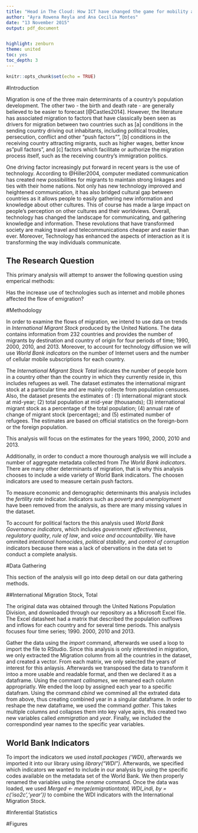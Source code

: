 ```yaml
---
title: "Head in The Cloud: How ICT have changed the game for mobility and migration"
author: "Ayra Rowena Reyla and Ana Cecilia Montes"
date: "13 November 2015"
output: pdf_document


highlight: zenburn
theme: united
toc: yes
toc_depth: 3
---
```



\newpage
```r
knitr::opts_chunk$set(echo = TRUE)
```

#Introduction

Migration is one of the three main determinants of a country's population development. The other two - the birth and death rate - are generally believed to be easier to forecast [@Castles2014]. However, the literature has associated migration to factors that have classically been seen as drivers for migration between two countries such as [a] conditions in the sending country driving out inhabitants, including political troubles, persecution, conflict and other "push factors"", [b] conditions in the receiving country attracting migrants, such as higher wages, better know as "pull factors", and [c] factors which facilitate or authorize the migration process itself, such as the receiving country's immigration politics. 

One driving factor increasingly put forward in recent years is the use of technology. According to @Hiller2004, computer mediated communication has created new possibilities for migrants to maintain strong linkages and ties with their home nations. Not only has new technology improved and heightened communication, it has also bridged cultural gap between countries as it allows people to easily gathering new information and knowledge about other cultures. This of course has made a large impact on people's perception on other cultures and their worldviews. Overall, technology has changed the landscape for communicating, and gathering knowledge and information. These revolutions that have transformed society are making travel and telecommunications cheaper and easier than ever. Moreover, Technology has enhanced the aspects of interaction as it is transforming the way individuals communicate. 

## The Research Question
This primary analysis will attempt to answer the following question using emperical methods: 

Has the increase use of technologies such as internet and mobile phones affected the flow of emigration?


#Methodology

In order to examine the flows of migration, we intend to use data on trends in _International Migrant Stock_ produced by the United Nations. The data contains information from 232 countries and provides the number of migrants by destination and country of origin for four periods of time; 1990, 2000, 2010, and 2013. Moreover, to account for technology diffusion we will use _World Bank indicators_ on the number of Internet users and the number of cellular mobile subscriptions for each country. 

The _International Migrant Stock Total_ indicates the number of people born in a country other than the country in which they currently reside in, this includes refugees as well. The dataset estimates the international migrant stock at a particular time and are mainly collecte from population censuses. 
Also, the dataset presents the estimates of : (1) international migrant stock at mid-year; (2) total population at mid-year (thousands); (3) international migrant stock as a percentage of the total population; (4) annual rate of change of migrant stock (percentage); and (5) estimated number of refugees. The estimates are based on official statistics on the foreign-born or the foreign population. 

This analysis will focus on the estimates for the years 1990, 2000, 2010 and 2013. 

Additionally, in order to conduct a more thourough analysis we will include a number of aggregate metadata collected from _The World Bank indicators_. There are many other determinants of migration, that is why this analysis chooses to include a wide variety of World Bank indicators. The choosen indicators are used to measure certain push factors. 

To measure economic and demographic determinants this analysis includes the _fertility rate_ indicator. Indicators such as _poverty_ and _unemployment_ have been removed from the analysis, as there are many missing values in the dataset. 

To account for political factors the this analysis used  _World Bank Governance indicators_, which includes _government effectiveness_, _regulatory quality_, _rule of law_, and _voice and accountability_. We have ommited _intentional homocides_, _political stability_, and _control of corruption_ indicators because there was a lack of obervations in the data set to conduct a complete analysis. 

#Data Gathering 

This section of the analysis will go into deep detail on our data gathering methods. 

##International Migration Stock, Total

The original data was obtained through the United Nations Population Division, and downloaded through our repository as a Microsoft Excel file. The Excel datasheet had a matrix that described the population outflows and inflows for each country and for several time periods. This analysis focuses four time series; 1990. 2000, 2010 and 2013. 

Gather the data using the *import* command, afterwards we used a loop to import the file to RStudio. Since this analysis is only interested in migration, we only extracted the Migration column from all the countries in the dataset, and created a vector. From each matrix, we only selected the years of interest for this anlaysis. Afterwards we transposed the data to transform it intoo a more usable and readable format, and then we declared it as a dataframe. Using the commant *callnames*, we remaned each column appropriatly. We ended the loop by assigned each year to a specific datafram. Using the command *cbind* we commined all the extrated data from above, thus creating combined year in a singular dataframe. In order to reshape the new dataframe, we used the command *gather*. This takes multiple columns and collapses them into key valye apirs, this created two new variables called _emmigration_ and _year_. Finally, we included the correspondind year names to the specific year variables. 

## World Bank Indicators

To import the indicators we used *install.packages ('WDI)*, afterwards we imported it into our library using *library("WDI")*. Afterwards, we specified which indicators we wanted to include in our analysis by using the specific codes available on the metadata set of the World Bank. We then properly renamed the variables using the *rename* command. Once the data was loaded, we used *Merged <- merge(emigrationtotal, WDI_indi, by = c('iso2c','year'))* to combine the WDI indicators with the International Migration Stock. 

#Inferential Statistics

#Figures




